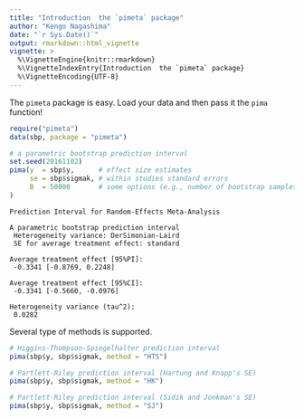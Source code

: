 ```yaml
---
title: "Introduction  the `pimeta` package"
author: "Kengo Nagashima"
date: "`r Sys.Date()`"
output: rmarkdown::html_vignette
vignette: >
  %\VignetteEngine{knitr::rmarkdown}
  %\VignetteIndexEntry{Introduction  the `pimeta` package}
  %\VignetteEncoding{UTF-8}
---
```


The `pimeta` package is easy.
Load your data and then pass it the `pima` function!

```r
require("pimeta")
data(sbp, package = "pimeta")

# a parametric bootstrap prediction interval
set.seed(20161102)
pima(y  = sbp$y,      # effect size estimates
     se = sbp$sigmak, # within studies standard errors
     B  = 50000       # some options (e.g., number of bootstrap samples)
)
```

```
Prediction Interval for Random-Effects Meta-Analysis

A parametric bootstrap prediction interval
 Heterogeneity variance: DerSimonian-Laird
 SE for average treatment effect: standard

Average treatment effect [95%PI]:
 -0.3341 [-0.8769, 0.2248]

Average treatment effect [95%CI]:
 -0.3341 [-0.5660, -0.0976]

Heterogeneity variance (tau^2):
 0.0282
```

Several type of methods is supported.
```r
# Higgins-Thompson-Spiegelhalter prediction interval
pima(sbp$y, sbp$sigmak, method = "HTS")

# Partlett-Riley prediction interval (Hartung and Knapp's SE)
pima(sbp$y, sbp$sigmak, method = "HK")

# Partlett-Riley prediction interval (Sidik and Jonkman's SE)
pima(sbp$y, sbp$sigmak, method = "SJ")
```
